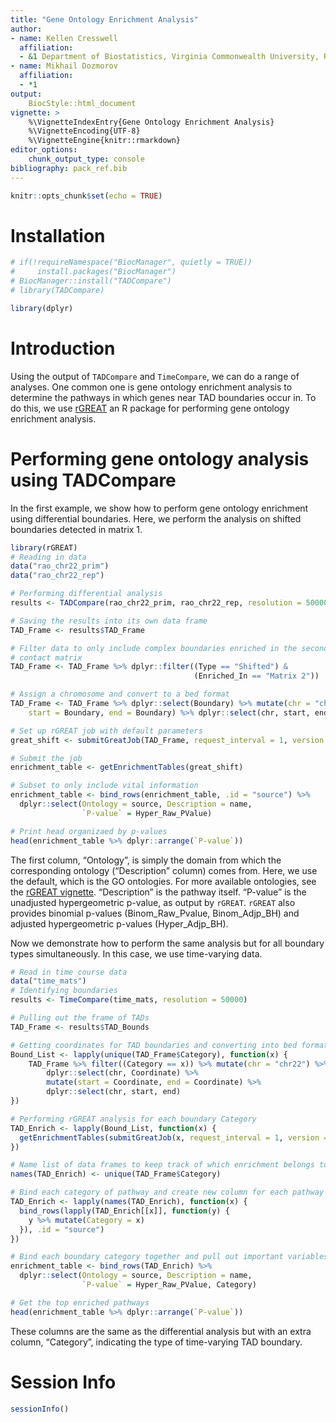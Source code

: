 ```yaml
---
title: "Gene Ontology Enrichment Analysis"
author:
- name: Kellen Cresswell
  affiliation:
  - &1 Department of Biostatistics, Virginia Commonwealth University, Richmond, VA
- name: Mikhail Dozmorov
  affiliation:
  - *1
output:
    BiocStyle::html_document
vignette: >
    %\VignetteIndexEntry{Gene Ontology Enrichment Analysis}
    %\VignetteEncoding{UTF-8}
    %\VignetteEngine{knitr::rmarkdown}
editor_options:
    chunk_output_type: console
bibliography: pack_ref.bib
---
```


```r
knitr::opts_chunk$set(echo = TRUE)
```

# Installation

```r
# if(!requireNamespace("BiocManager", quietly = TRUE))
#     install.packages("BiocManager")
# BiocManager::install("TADCompare")
# library(TADCompare)
```

```r
library(dplyr)
```

# Introduction

Using the output of `TADCompare` and `TimeCompare`, we can do a range of analyses. One common one is gene ontology enrichment analysis to determine the pathways in which genes near TAD boundaries occur in. To do this, we use [rGREAT](https://bioconductor.org/packages/release/bioc/html/rGREAT.html) an R package for performing gene ontology enrichment analysis. 

# Performing gene ontology analysis using TADCompare

In the first example, we show how to perform gene ontology enrichment using differential boundaries. Here, we perform the analysis on shifted boundaries detected in matrix 1.

```r
library(rGREAT)
# Reading in data
data("rao_chr22_prim")
data("rao_chr22_rep")

# Performing differential analysis
results <- TADCompare(rao_chr22_prim, rao_chr22_rep, resolution = 50000)

# Saving the results into its own data frame
TAD_Frame <- results$TAD_Frame

# Filter data to only include complex boundaries enriched in the second
# contact matrix
TAD_Frame <- TAD_Frame %>% dplyr::filter((Type == "Shifted") & 
                                         (Enriched_In == "Matrix 2"))

# Assign a chromosome and convert to a bed format
TAD_Frame <- TAD_Frame %>% dplyr::select(Boundary) %>% mutate(chr = "chr22", 
    start = Boundary, end = Boundary) %>% dplyr::select(chr, start, end)

# Set up rGREAT job with default parameters
great_shift <- submitGreatJob(TAD_Frame, request_interval = 1, version = "2.0")

# Submit the job
enrichment_table <- getEnrichmentTables(great_shift)

# Subset to only include vital information
enrichment_table <- bind_rows(enrichment_table, .id = "source") %>% 
  dplyr::select(Ontology = source, Description = name, 
                `P-value` = Hyper_Raw_PValue)

# Print head organizaed by p-values
head(enrichment_table %>% dplyr::arrange(`P-value`))
```

The first column, "Ontology", is simply the domain from which the corresponding ontology ("Description" column) comes from. Here, we use the default, which is the GO ontologies. For more available ontologies, see the [rGREAT vignette](https://bioconductor.org/packages/release/bioc/vignettes/rGREAT/inst/doc/rGREAT.html). "Description" is the pathway itself. "P-value" is the unadjusted hypergeometric p-value, as output by `rGREAT`. `rGREAT` also provides binomial p-values (Binom_Raw_Pvalue, Binom_Adjp_BH) and adjusted hypergeometric p-values (Hyper_Adjp_BH). 

Now we demonstrate how to perform the same analysis but for all boundary types simultaneously. In this case, we use time-varying data. 

```r
# Read in time course data
data("time_mats")
# Identifying boundaries
results <- TimeCompare(time_mats, resolution = 50000)

# Pulling out the frame of TADs
TAD_Frame <- results$TAD_Bounds

# Getting coordinates for TAD boundaries and converting into bed format
Bound_List <- lapply(unique(TAD_Frame$Category), function(x) {
    TAD_Frame %>% filter((Category == x)) %>% mutate(chr = "chr22") %>% 
        dplyr::select(chr, Coordinate) %>% 
        mutate(start = Coordinate, end = Coordinate) %>% 
        dplyr::select(chr, start, end)
})

# Performing rGREAT analysis for each boundary Category
TAD_Enrich <- lapply(Bound_List, function(x) {
  getEnrichmentTables(submitGreatJob(x, request_interval = 1, version = "2.0"))
})

# Name list of data frames to keep track of which enrichment belongs to which
names(TAD_Enrich) <- unique(TAD_Frame$Category)

# Bind each category of pathway and create new column for each pathway
TAD_Enrich <- lapply(names(TAD_Enrich), function(x) {
  bind_rows(lapply(TAD_Enrich[[x]], function(y) {
    y %>% mutate(Category = x)
  }), .id = "source")
})

# Bind each boundary category together and pull out important variables
enrichment_table <- bind_rows(TAD_Enrich) %>% 
  dplyr::select(Ontology = source, Description = name, 
                `P-value` = Hyper_Raw_PValue, Category)

# Get the top enriched pathways
head(enrichment_table %>% dplyr::arrange(`P-value`))
```

These columns are the same as the differential analysis but with an extra column, "Category", indicating the type of time-varying TAD boundary. 

# Session Info

```r
sessionInfo()
```